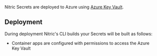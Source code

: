 Nitric Secrets are deployed to Azure using [Azure Key Vault](https://azure.microsoft.com/en-us/services/key-vault/).

## Deployment

During deployment Nitric's CLI builds your Secrets will be built as follows:

- Container apps are configured with permissions to access the Azure Key Vault
